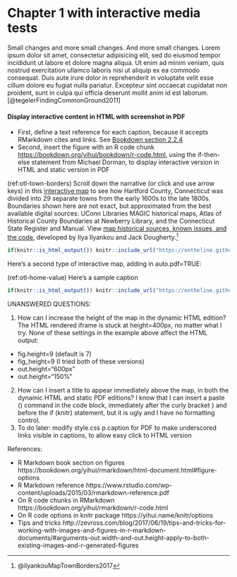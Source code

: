 # Chapter 1 with interactive media tests

Small changes and more small changes. And more small changes. Lorem ipsum dolor sit amet, consectetur adipisicing elit, sed do eiusmod tempor incididunt ut labore et dolore magna aliqua. Ut enim ad minim veniam, quis nostrud exercitation ullamco laboris nisi ut aliquip ex ea commodo consequat. Duis aute irure dolor in reprehenderit in voluptate velit esse cillum dolore eu fugiat nulla pariatur. Excepteur sint occaecat cupidatat non proident, sunt in culpa qui officia deserunt mollit anim id est laborum.[@tegelerFindingCommonGround2011]


#### Display interactive content in HTML with screenshot in PDF {-}
- First, define a text reference for each caption, because it accepts RMarkdown cites and links. See [Bookdown section 2.2.4](https://bookdown.org/yihui/bookdown/markdown-extensions-by-bookdown.html)
- Second, insert the figure with an R code chunk <https://bookdown.org/yihui/bookdown/r-code.html>, using the if-then-else statement from Michael Dorman, to display interactive version in HTML and static version in PDF

(ref:otl-town-borders) Scroll down the narrative (or click and use arrow keys) in this [interactive map](https://ontheline.github.io/otl-town-borders/) to see how Hartford County, Connecticut was divided into 29 separate towns from the early 1600s to the late 1800s. Boundaries shown here are not exact, but approximated from the best available digital sources: UConn Libraries MAGIC historical maps, Atlas of Historical County Boundaries at Newberry Library, and the Connecticut State Register and Manual. View [map historical sources, known issues, and the code](https://github.com/ontheline/otl-town-borders/), developed by Ilya Ilyankou and Jack Dougherty.^[@ilyankouMapTownBorders2017]


```r
if(knitr::is_html_output()) knitr::include_url("https://ontheline.github.io/otl-town-borders/") else knitr::include_graphics("images/1600s-otl-town-borders.jpg")
```

Here's a second type of interactive map, adding in auto.pdf=TRUE:

(ref:otl-home-value) Here's a sample caption

```r
if(knitr::is_html_output()) knitr::include_url("https://ontheline.github.io/otl-home-value/") else knitr::include_graphics("images/1910-2010-home-value.jpg")
```

UNANSWERED QUESTIONS:

1. How can I increase the height of the map in the dynamic HTML edition? The HTML rendered iframe is stuck at height=400px, no matter what I try. None of these settings in the example above affect the HTML output: 
  + fig.height=9 (default is 7)
  + fig_height=9 (I tried both of these versions)
  + out.height="600px"
  + out.height="150%"
2. How can I insert a title to appear immediately above the map, in both the dynamic HTML and static PDF editions? I know that I can insert a paste () command in the code block, immediately after the curly bracket } and before the if (knitr) statement, but it is ugly and I have no formatting control.
3. To do later: modify style.css p.caption for PDF to make underscored links visible in captions, to allow easy click to HTML version

References:

- R Markdown book section on figures https://bookdown.org/yihui/rmarkdown/html-document.html#figure-options
- R Markdown reference https://www.rstudio.com/wp-content/uploads/2015/03/rmarkdown-reference.pdf
- On R code chunks in RMarkdown https://bookdown.org/yihui/rmarkdown/r-code.html
- On R code options in knitr package https://yihui.name/knitr/options
- Tips and tricks http://zevross.com/blog/2017/06/19/tips-and-tricks-for-working-with-images-and-figures-in-r-markdown-documents/#arguments-out.width-and-out.height-apply-to-both-existing-images-and-r-generated-figures
